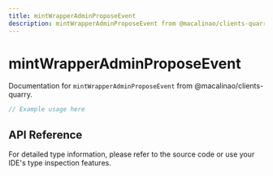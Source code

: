 ```yaml
---
title: mintWrapperAdminProposeEvent
description: mintWrapperAdminProposeEvent from @macalinao/clients-quarry
---
```


# mintWrapperAdminProposeEvent

Documentation for `mintWrapperAdminProposeEvent` from @macalinao/clients-quarry.

```typescript
// Example usage here
```

## API Reference

For detailed type information, please refer to the source code or use your IDE's type inspection features.
